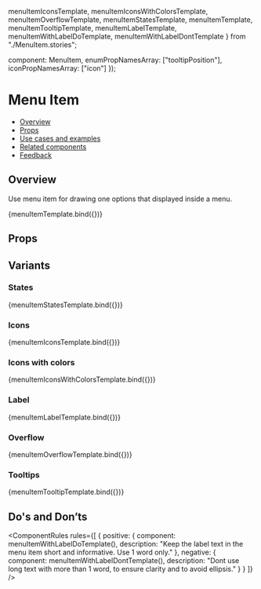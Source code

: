   menuItemIconsTemplate,
  menuItemIconsWithColorsTemplate,
  menuItemOverflowTemplate,
  menuItemStatesTemplate,
  menuItemTemplate,
  menuItemTooltipTemplate,
  menuItemLabelTemplate,
  menuItemWithLabelDoTemplate,
  menuItemWithLabelDontTemplate
} from "./MenuItem.stories";

  component: MenuItem,
  enumPropNamesArray: ["tooltipPosition"],
  iconPropNamesArray: ["icon"]
});

<Meta
  title="Navigation/Menu/MenuItem"
  component={MenuItem}
  argTypes={metaSettings.argTypes}
  decorators={metaSettings.decorators}
/>

<!--- Component documentation -->

# Menu Item

- [Overview](#overview)
- [Props](#props)
- [Use cases and examples](#use-cases-and-examples)
- [Related components](#related-components)
- [Feedback](#feedback)

## Overview

Use menu item for drawing one options that displayed inside a menu.

<Canvas>
  <Story name="Overview" args={{ title: "Menu item" }}>
    {menuItemTemplate.bind({})}
  </Story>
</Canvas>

## Props

<ArgsTable of={MenuItem} />

## Variants

### States

<Canvas>
  <Story name="States">{menuItemStatesTemplate.bind({})}</Story>
</Canvas>

### Icons

<Canvas>
  <Story name="Icons">{menuItemIconsTemplate.bind({})}</Story>
</Canvas>

### Icons with colors

<Canvas>
  <Story name="Icons with colors">{menuItemIconsWithColorsTemplate.bind({})}</Story>
</Canvas>

### Label

<Canvas>
  <Story name="Label" parameters={{ chromatic: { pauseAnimationAtEnd: true } }}>
    {menuItemLabelTemplate.bind({})}
  </Story>
</Canvas>

### Overflow

<Canvas>
  <Story name="Overflow">{menuItemOverflowTemplate.bind({})}</Story>
</Canvas>

### Tooltips

<Canvas>
  <Story name="Tooltip">{menuItemTooltipTemplate.bind({})}</Story>
</Canvas>

## Do's and Don’ts

<ComponentRules
  rules={[
    {
      positive: {
        component: menuItemWithLabelDoTemplate(),
        description: "Keep the label text in the menu item short and informative. Use 1 word only."
      },
      negative: {
        component: menuItemWithLabelDontTemplate(),
        description: "Dont use long text with more than 1 word, to ensure clarity and to avoid ellipsis."
      }
    }
  ]}
/>

